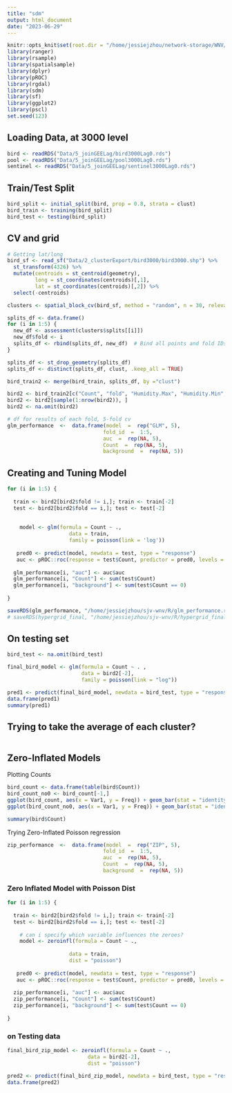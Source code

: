 ```yaml
---
title: "sdm"
output: html_document
date: "2023-06-29"
---
```


```r
knitr::opts_knit$set(root.dir = "/home/jessiejzhou/network-storage/WNV/sjv-wnv")
library(ranger)
library(rsample)
library(spatialsample)
library(dplyr)
library(pROC)
library(rgdal)
library(sdm)
library(sf)
library(ggplot2)
library(pscl)
set.seed(123)
```

## Loading Data, at 3000 level
```r
bird <- readRDS("Data/5_joinGEELag/bird3000Lag0.rds")
pool <- readRDS("Data/5_joinGEELag/pool3000Lag0.rds")
sentinel <- readRDS("Data/5_joinGEELag/sentinel3000Lag0.rds")
```

## Train/Test Split
```r
bird_split <- initial_split(bird, prop = 0.8, strata = clust)
bird_train <- training(bird_split)
bird_test <- testing(bird_split)
```


## CV and grid 

```r
# Getting lat/long
bird_sf <- read_sf("Data/2_clusterExport/bird3000/bird3000.shp") %>% 
  st_transform(4326) %>%
  mutate(centroids = st_centroid(geometry),
         long = st_coordinates(centroids)[,1],
         lat = st_coordinates(centroids)[,2]) %>%
  select(-centroids)

clusters <- spatial_block_cv(bird_sf, method = "random", n = 30, relevant_only = T, v = 5)

splits_df <- data.frame()
for (i in 1:5) {
  new_df <- assessment(clusters$splits[[i]])
  new_df$fold <- i
  splits_df <- rbind(splits_df, new_df)  # Bind all points and fold IDs together
}

splits_df <- st_drop_geometry(splits_df)
splits_df <- distinct(splits_df, clust, .keep_all = TRUE)

bird_train2 <- merge(bird_train, splits_df, by ="clust")
```

```r
bird2 <- bird_train2[c("Count", "fold", "Humidity.Max", "Humidity.Min", "Specific.Humidity", "Temp.Max.K", "Temp.Min.K", "VPD.kPa", "Precip.Mean.mm...day", "EVI", "NDVI", "jrcStandingWater")]
bird2 <- bird2[sample(1:nrow(bird2)), ]
bird2 <- na.omit(bird2)

# df for results of each fold, 5-fold cv
glm_performance  <-  data.frame(model  =  rep("GLM", 5),
                               fold_id  =  1:5,
                               auc  =  rep(NA, 5),
                               Count  =  rep(NA, 5),    
                               background  =  rep(NA, 5))
```


## Creating and Tuning Model
```r
for (i in 1:5) {
  
  train <- bird2[bird2$fold != i,]; train <- train[-2]
  test <- bird2[bird2$fold == i,]; test <- test[-2]
  
    
    model <- glm(formula = Count ~ .,
                    data = train,
                    family = poisson(link = 'log'))
  
   pred0 <- predict(model, newdata = test, type = "response")
   auc <- pROC::roc(response = test$Count, predictor = pred0, levels = c(0, 1), auc = TRUE)
  
  glm_performance[i, "auc"] <- auc$auc
  glm_performance[i, "Count"] <- sum(test$Count)
  glm_performance[i, "background"] <- sum(test$Count == 0)
  
}

saveRDS(glm_performance, "/home/jessiejzhou/sjv-wnv/R/glm_performance.rds")
# saveRDS(hypergrid_final, "/home/jessiejzhou/sjv-wnv/R/hypergrid_final.rds")
```

## On testing set
```r
bird_test <- na.omit(bird_test)

final_bird_model <- glm(formula = Count ~ . ,
                        data = bird2[-2],
                        family = poisson(link = "log"))

pred1 <- predict(final_bird_model, newdata = bird_test, type = "response")
data.frame(pred1)
summary(pred1)
```

## Trying to take the average of each cluster?
```r

```



## Zero-Inflated Models

Plotting Counts
```r
bird_count <- data.frame(table(bird$Count))
bird_count_no0 <- bird_count[-1,]
ggplot(bird_count, aes(x = Var1, y = Freq)) + geom_bar(stat = "identity")
ggplot(bird_count_no0, aes(x = Var1, y = Freq)) + geom_bar(stat = "identity")

summary(bird$Count)
```

Trying Zero-Inflated Poisson regression
```r
zip_performance  <-  data.frame(model  =  rep("ZIP", 5),
                               fold_id  =  1:5,
                               auc  =  rep(NA, 5),
                               Count  =  rep(NA, 5),    
                               background  =  rep(NA, 5))
```

### Zero Inflated Model with Poisson Dist
```r
for (i in 1:5) {
  
  train <- bird2[bird2$fold != i,]; train <- train[-2]
  test <- bird2[bird2$fold == i,]; test <- test[-2]
  
    # can i specify which variable influences the zeroes?
    model <- zeroinfl(formula = Count ~ ., 
                      
                    data = train,
                    dist = "poisson")
  
   pred0 <- predict(model, newdata = test, type = "response")
   auc <- pROC::roc(response = test$Count, predictor = pred0, levels = c(0, 1), auc = TRUE)
  
  zip_performance[i, "auc"] <- auc$auc
  zip_performance[i, "Count"] <- sum(test$Count)
  zip_performance[i, "background"] <- sum(test$Count == 0)
  
}

```

### on Testing data

```r
final_bird_zip_model <- zeroinfl(formula = Count ~ .,
                          data = bird2[-2],
                          dist = "poisson")

pred2 <- predict(final_bird_zip_model, newdata = bird_test, type = "response")
data.frame(pred2)

```











